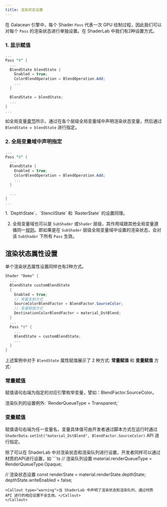 ```yaml
---
title: 渲染状态设置
---
```


在 Galacean 引擎中，每个 Shader `Pass` 代表一次 GPU 绘制过程，因此我们可以对每个 `Pass`
的渲染状态进行单独设置。在 ShaderLab 中我们有2种设置方式。

### 1. 显示赋值

```glsl showLineNumbers {4, 10}
...
Pass "0" {
  ...
  BlendState blendState {
    Enabled = true;
    ColorBlendOperation = BlendOperation.Add;
    ...
  }

  BlendState = blendState;
  ...
}
...
```

如全局变量[章节](./global)所示，通过在各个层级全局变量域中声明渲染状态变量，然后通过 `BlendState = blendState` 进行指定。

### 2. 全局变量域中声明指定

```glsl showLineNumbers {4}
...
Pass "0" {
  ...
  BlendState {
    Enabled = true;
    ColorBlendOperation = BlendOperation.Add;
    ...
  }

  ...
}
...
```

<Callout type="info">
1. `DepthState`、`StencilState` 和 `RasterState` 的设置同理。

2. 全局变量域也可以是 `SubShader` 或`Shader` 层级，其作用域跟其他全局变量遵循同一[规则](./global/#全局变量作用域)。即如果是在 `SubShader` 层级全局变量域中设置的渲染状态，会对该 `SubShader` 下所有 `Pass` 生效。
</Callout>

## 渲染状态属性设置

单个渲染状态属性设置同样也有2种方式。

```glsl showLineNumbers {7,9}
Shader "Demo" {
  ...
  BlendState customBlendState
  {
    Enabled = true;
    // 常量复制方式
    SourceColorBlendFactor = BlendFactor.SourceColor;
    // 变量赋值方式
    DestinationColorBlendFactor = material_DstBlend;
  }
  ...
  Pass "0" {
    ...
    BlendState = customBlendState;
    ...
  }
}
```

上述案例中对于 `BlendState` 属性赋值展示了 2 种方式: **常量赋值** 和 **变量赋值** 方式:

### 常量赋值

赋值语句右端为指定的对应引擎枚举变量，譬如：BlendFactor.SourceColor。

<Callout type="warning">
渲染队列的设置例外: `RenderQueueType = Transparent;`
</Callout>

### 变量赋值

赋值语句右端为任一变量名，变量具体值可由开发者通过脚本方式在运行时通过 `ShaderData.setInt("material_DstBlend", BlendFactor.SourceColor)` API 进行指定。

<Callout type="positive">
除了可以在 ShaderLab 中对渲染状态和渲染队列进行设置，开发者同样可以通过材质的API进行设置，如
```ts
// 渲染队列设置
material.renderQueueType = RenderQueueType.Opaque;

// 渲染状态设置 
const renderState = material.renderState.depthState; 
depthState.writeEnabled = false;

````
<Callout type="warning">当 ShaderLab 中声明了渲染状态和渲染队列，通过材质 API 进行的相应设置不会生效。</Callout>
</Callout>

